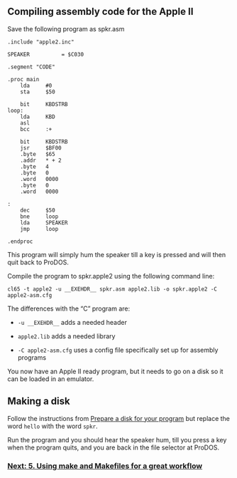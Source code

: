 == Compiling assembly code for the Apple II ==

Save the following program as spkr.asm

<pre>
.include "apple2.inc"

SPEAKER          = $C030

.segment "CODE"

.proc main
    lda     #0
    sta     $50

    bit     KBDSTRB 
loop:
    lda     KBD 
    asl 
    bcc     :+

    bit     KBDSTRB 
    jsr     $BF00 
    .byte   $65
    .addr   * + 2
    .byte   4
    .byte   0
    .word   0000
    .byte   0
    .word   0000

:
    dec     $50
    bne     loop 
    lda     SPEAKER 
    jmp     loop 
    
.endproc
</pre>
This program will simply hum the speaker till a key is pressed and will then quit back to ProDOS.

Compile the program to spkr.apple2 using the following command line:

<code>cl65 -t apple2 -u __EXEHDR__ spkr.asm apple2.lib -o spkr.apple2 -C apple2-asm.cfg</code>

The differences with the “C” program are:

* <code>-u __EXEHDR__</code> adds a needed header

* <code>apple2.lib</code> adds a needed library

* <code>-C apple2-asm.cfg</code> uses a config file specifically set up for assembly programs

You now have an Apple II ready program, but it needs to go on a disk so it can be loaded in an emulator.

== Making a disk ==

Follow the instructions from [https://github.com/cc65/wiki/wiki/Apple-II-3.-Making-an-Apple-II-disk-for-an-emulator#prepare-a-disk-for-your-program Prepare a disk for your program] but replace the word <code>hello</code> with the word <code>spkr</code>.

Run the program and you should hear the speaker hum, till you press a key when the program quits, and you are back in the file selector at ProDOS.

=== [https://github.com/cc65/wiki/wiki/Apple-II-5.-Using-make-and-Makefiles-for-a-great-workflow Next: 5. Using make and Makefiles for a great workflow] ===
